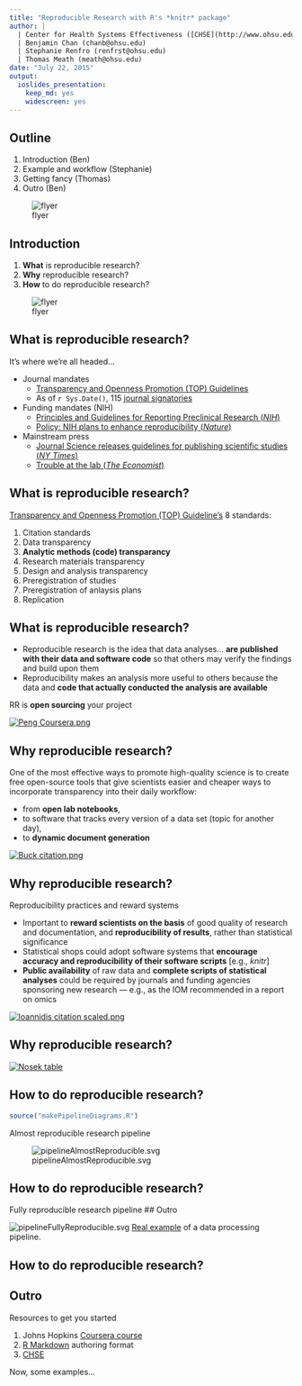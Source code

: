 ```yaml
---
title: "Reproducible Research with R's *knitr* package"
author: |
  | Center for Health Systems Effectiveness ([CHSE](http://www.ohsu.edu/xd/research/centers-institutes/center-for-health-systems-effectiveness/))
  | Benjamin Chan (chanb@ohsu.edu)
  | Stephanie Renfro (renfrst@ohsu.edu)
  | Thomas Meath (meath@ohsu.edu)
date: "July 22, 2015"
output: 
  ioslides_presentation: 
    keep_md: yes
    widescreen: yes
---
```



## Outline {.columns-2}

1. Introduction (Ben)
2. Example and workflow (Stephanie)
3. Getting fancy (Thomas)
4. Outro (Ben)

![flyer](Reproducible Research FLYER scaled.png)


## Introduction {.columns-2}

1. **What** is reproducible research?
2. **Why** reproducible research?
3. **How** to do reproducible research?

![flyer](Reproducible Research FLYER scaled.png)


## What is reproducible research?

It's where we're all headed...

* Journal mandates
    * [Transparency and Openness Promotion (TOP) Guidelines](http://centerforopenscience.org/top/)
    * As of `r Sys.Date()`, 115 [journal signatories](http://centerforopenscience.org/top/#journals)
* Funding mandates (NIH)
    * [Principles and Guidelines for Reporting Preclinical Research (*NIH*)](http://www.nih.gov/science/reproducibility/principles-guidelines.htm)
    * [Policy: NIH plans to enhance reproducibility (*Nature*)](http://www.nature.com/news/policy-nih-plans-to-enhance-reproducibility-1.14586)
* Mainstream press
    * [Journal Science releases guidelines for publishing scientific studies (*NY Times*)](http://www.nytimes.com/2015/06/26/science/journal-science-releases-guidelines-for-publishing-scientific-studies.html)
    * [Trouble at the lab (*The Economist*)](http://www.economist.com/news/briefing/21588057-scientists-think-science-self-correcting-alarming-degree-it-not-trouble)


## What is reproducible research?

[Transparency and Openness Promotion (TOP) Guideline's](http://centerforopenscience.org/top/) 8 standards:

1. Citation standards
2. Data transparency
3. **Analytic methods (code) transparancy**
4. Research materials transparency
5. Design and analysis transparency
6. Preregistration of studies
7. Preregistration of anlaysis plans
8. Replication


## What is reproducible research? {.columns-2}

* Reproducible research is the idea that data analyses... **are published with their data and software code** so that others may verify the findings and build upon them
* Reproducibility makes an analysis more useful to others because the data and **code that actually conducted the analysis are available**

RR is **open sourcing** your project

[![Peng Coursera.png](Peng Coursera.png)](https://www.coursera.org/course/repdata)


## Why reproducible research? {.columns-2}

One of the most effective ways to promote high-quality science is to create free open-source tools that give scientists easier and cheaper ways to incorporate transparency into their daily workflow: 

* from **open lab notebooks**, 
* to software that tracks every version of a data set (topic for another day), 
* to **dynamic document generation**

[![Buck citation.png](Buck citation.png)](http://www.sciencemag.org/content/348/6242/1403.full)


## Why reproducible research? {.columns-2 .smaller}

Reproducibility practices and reward systems

* Important to **reward scientists on the basis** of good quality of research and documentation, and **reproducibility of results**, rather than statistical significance
* Statistical shops could adopt software systems that **encourage accuracy and reproducibility of their software scripts** [e.g., *knitr*]
* **Public availability** of raw data and **complete scripts of statistical analyses** could be required by journals and funding agencies sponsoring new research --- e.g., as the IOM recommended in a report on omics  

[![Ioannidis citation scaled.png](Ioannidis citation scaled.png)](http://www.sciencedirect.com/science/article/pii/S0140673613622278)


## Why reproducible research?

[![Nosek table](Science 2015 Jun 348(6242) 1422-5, partial scaled.png)](http://www.sciencemag.org/content/348/6242/1422.full)


## How to do reproducible research?

```r
source("makePipelineDiagrams.R")
```

Almost reproducible research pipeline

![pipelineAlmostReproducible.svg](pipelineAlmostReproducible.svg)


## How to do reproducible research?

Fully reproducible research pipeline
## Outro

![pipelineFullyReproducible.svg](pipelineFullyReproducible.svg)
[Real example](MASTER.html) of a data processing pipeline.


## How to do reproducible research?
## Outro

Resources to get you started

1. Johns Hopkins [Coursera course](https://www.coursera.org/course/repdata)
2. [R Markdown](http://rmarkdown.rstudio.com/) authoring format
2. [CHSE](http://www.ohsu.edu/xd/research/centers-institutes/center-for-health-systems-effectiveness/)

Now, some examples...
